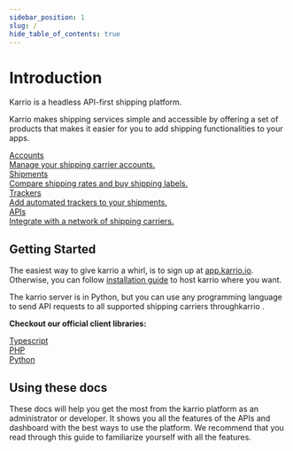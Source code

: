 ```yaml
---
sidebar_position: 1
slug: /
hide_table_of_contents: true
---
```


# Introduction

Karrio is a headless API-first shipping platform.

Karrio makes shipping services simple and accessible by offering a set of products that makes it easier
for you to add shipping functionalities to your apps.


<div id="tailwind">
  <div className="grid grid-cols-1 lg:grid-cols-2 gap-6 lg:mr-8">
    <a className="group rounded-lg border-2 p-3 hover:shadow no-underline" href="/accounts" style={{ color: "var(--ifm-font-color-base)" }}>
      <div className="text-xl font-semibold">Accounts</div>
      <div className="font-normal mt-2">Manage your shipping carrier accounts.</div>
    </a>
    <a className="group rounded-lg border-2 p-3 hover:shadow no-underline" href="/shipments" style={{ color: "var(--ifm-font-color-base)" }}>
      <div className="text-xl font-semibold">Shipments</div>
      <div className="font-normal mt-2">Compare shipping rates and buy shipping labels.</div>
    </a>
    <a className="group rounded-lg border-2 p-3 hover:shadow no-underline" href="/trackers" style={{ color: "var(--ifm-font-color-base)" }}>
      <div className="text-xl font-semibold">Trackers</div>
      <div className="font-normal mt-2">Add automated trackers to your shipments.</div>
    </a>
    <a className="group rounded-lg border-2 p-3 hover:shadow no-underline" href="/apis" style={{ color: "var(--ifm-font-color-base)" }}>
      <div className="text-xl font-semibold">APIs</div>
      <div className="font-normal mt-2">Integrate with a network of shipping carriers.</div>
    </a>
  </div>
</div>


## Getting Started

The easiest way to give karrio a whirl, is to sign up at [app.karrio.io](https://app.karrio.io).
Otherwise, you can follow [installation guide](/guides/development) to host karrio where you want.

The karrio server is in Python, but you can use any programming language to send API requests
to all supported shipping carriers throughkarrio .

**Checkout our official client libraries:**

<div id="tailwind">
  <div className="grid grid-cols-2 lg:grid-cols-4 gap-6 lg:mr-8">
    <a className="group rounded-lg border-2 p-3 hover:shadow no-underline" target="blank" href="https://github.com/purplship/purplship-node" style={{ color: "var(--ifm-font-color-base)" }}>
      <div className="text-xl font-medium text-center">Typescript</div>
    </a>
    <a className="group rounded-lg border-2 p-3 hover:shadow no-underline" target="blank" href="https://github.com/purplship/purplship-php-client" style={{ color: "var(--ifm-font-color-base)" }}>
      <div className="text-xl font-medium text-center">PHP</div>
    </a>
    <a className="group rounded-lg border-2 p-3 hover:shadow no-underline" target="blank" href="https://github.com/purplship/purplship-python-client" style={{ color: "var(--ifm-font-color-base)" }}>
      <div className="text-xl font-medium text-center">Python</div>
    </a>
  </div>
</div>

## Using these docs

These docs will help you get the most from the karrio platform as an administrator or developer.
It shows you all the features of the APIs and dashboard with the best ways to use the platform.
We recommend that you read through this guide to familiarize yourself with all the features.
